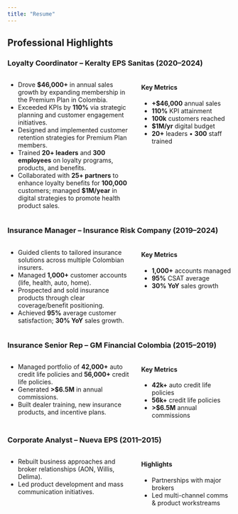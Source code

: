 ```yaml
---
title: "Resume"
---
```


## <i class="bi bi-briefcase-fill"></i> Professional Highlights

### Loyalty Coordinator – Keralty EPS Sanitas (2020–2024)

::: {.columns}
::: {.column width="58%"}
- Drove **$46,000+** in annual sales growth by expanding membership in the Premium Plan in Colombia.
- Exceeded KPIs by **110%** via strategic planning and customer engagement initiatives.
- Designed and implemented customer retention strategies for Premium Plan members.
- Trained **20+ leaders** and **300 employees** on loyalty programs, products, and benefits.
- Collaborated with **25+ partners** to enhance loyalty benefits for **100,000** customers; managed **$1M/year** in digital strategies to promote health product sales.
:::
::: {.column width="42%"}
::: {.callout-note}
#### <i class="bi bi-graph-up-arrow"></i> Key Metrics
- **+$46,000** annual sales  
- **110%** KPI attainment  
- **100k** customers reached  
- **$1M/yr** digital budget  
- **20+** leaders • **300** staff trained
:::
:::
:::

### Insurance Manager – Insurance Risk Company (2019–2024)

::: {.columns}
::: {.column width="58%"}
- Guided clients to tailored insurance solutions across multiple Colombian insurers.
- Managed **1,000+** customer accounts (life, health, auto, home).
- Prospected and sold insurance products through clear coverage/benefit positioning.
- Achieved **95%** average customer satisfaction; **30% YoY** sales growth.
:::
::: {.column width="42%"}
::: {.callout-note}
#### <i class="bi bi-speedometer2"></i> Key Metrics
- **1,000+** accounts managed  
- **95%** CSAT average  
- **30% YoY** sales growth
:::
:::
:::

### Insurance Senior Rep – GM Financial Colombia (2015–2019)

::: {.columns}
::: {.column width="58%"}
- Managed portfolio of **42,000+** auto credit life policies and **56,000+** credit life policies.
- Generated **>$6.5M** in annual commissions.
- Built dealer training, new insurance products, and incentive plans.
:::
::: {.column width="42%"}
::: {.callout-note}
#### <i class="bi bi-briefcase"></i> Key Metrics
- **42k+** auto credit life policies  
- **56k+** credit life policies  
- **>$6.5M** annual commissions
:::
:::
:::

### Corporate Analyst – Nueva EPS (2011–2015)

::: {.columns}
::: {.column width="58%"}
- Rebuilt business approaches and broker relationships (AON, Willis, Delima).
- Led product development and mass communication initiatives.
:::
::: {.column width="42%"}
::: {.callout-note}
#### <i class="bi bi-clipboard-check"></i> Highlights
- Partnerships with major brokers  
- Led multi-channel comms & product workstreams
:::
:::
:::
